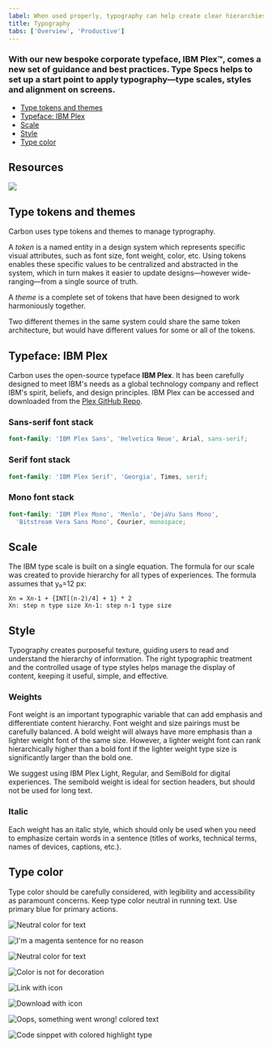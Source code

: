 ```yaml
---
label: When used properly, typography can help create clear hierarchies, organize information, and guide users through the product or experience.
title: Typography
tabs: ['Overview', 'Productive']
---
```


### With our new bespoke corporate typeface, IBM Plex™, comes a new set of guidance and best practices. Type Specs helps to set up a start point to apply typography—type scales, styles and alignment on screens.


<AnchorLinks>

- [Type tokens and themes](#type-tokens-and-themes)
- [Typeface: IBM Plex](#typeface-ibm-plex)
- [Scale](#scale)
- [Style](#style)
- [Type color](#type-color)

</AnchorLinks>

## Resources

<GridWrapper col_lg="8" flex="true" bleed="true">
  <ClickableTile
    title="Get the latest IBM Plex™ download on GitHub"
    href="https://github.com/IBM/plex/releases/latest"
    type="resource">

![](images/github-icon.png)

  </ClickableTile>
  <ClickableTile
    title="Visit the IBM Plex™ website to learn more"
    href="https://www.ibm.com/plex/"
    type="resource"
  />
</GridWrapper>



## Type tokens and themes

Carbon uses type tokens and themes to manage typrography.

A _token_ is a named entity in a design system which represents specific visual attributes, such as font size, font weight, color, etc. Using tokens enables these specific values to be centralized and abstracted in the system, which in turn makes it easier to update designs—however wide-ranging—from a single source of truth.

A _theme_ is a complete set of tokens that have been designed to work harmoniously together.

Two different themes in the same system could share the same token architecture, but would have different values for some or all of the tokens.

## Typeface: IBM Plex

Carbon uses the open-source typeface **IBM Plex**. It has been carefully designed to meet IBM's needs as a global technology company and reflect IBM's spirit, beliefs, and design principles. IBM Plex can be accessed and downloaded from the [Plex GitHub Repo](https://github.com/ibm/plex).

<TypeWeight type="types" />

### Sans-serif font stack

```scss
font-family: 'IBM Plex Sans', 'Helvetica Neue', Arial, sans-serif;
```

### Serif font stack

```scss
font-family: 'IBM Plex Serif', 'Georgia', Times, serif;
```

### Mono font stack

```scss
font-family: 'IBM Plex Mono', 'Menlo', 'DejaVu Sans Mono',
  'Bitstream Vera Sans Mono', Courier, monospace;
```

## Scale

The IBM type scale is built on a single equation. The formula for our scale was created to provide hierarchy for all types of experiences. The formula assumes that y₀=12 px:

<TypeScaleTable />

```
Xn = Xn-1 + {INT[(n-2)/4] + 1} * 2
Xn: step n type size Xn-1: step n-1 type size
```

## Style

Typography creates purposeful texture, guiding users to read and understand the hierarchy of information. The right typographic treatment and the controlled usage of type styles helps manage the display of content, keeping it useful, simple, and effective.

### Weights

Font weight is an important typographic variable that can add emphasis and differentiate content hierarchy. Font weight and size pairings must be carefully balanced. A bold weight will always have more emphasis than a lighter weight font of the same size. However, a lighter weight font can rank hierarchically higher than a bold font if the lighter weight type size is significantly larger than the bold one.

We suggest using IBM Plex Light, Regular, and SemiBold for digital experiences. The semibold weight is ideal for section headers, but should not be used for long text.

<TypeWeight />

### Italic

Each weight has an italic style, which should only be used when you need to emphasize certain words in a sentence (titles of works, technical terms, names of devices, captions, etc.).

<TypeWeight type="italic" />

## Type color

Type color should be carefully considered, with legibility and accessibility as paramount concerns. Keep type color neutral in running text. Use primary blue for primary actions.

<GridWrapper col_lg="8" flex="true">
<DoDontExample correct="true">

![Neutral color for text](images/Typography_overview_Type-color-1.svg)

</DoDontExample>
<DoDontExample>

![I'm a magenta sentence for no reason](images/Typography_overview_Type-color-2.svg)

</DoDontExample>
</GridWrapper>
<GridWrapper col_lg="8" flex="true">
<DoDontExample correct="true" dark="true">

![Neutral color for text](images/Typography_overview_Type-color-3.svg)

</DoDontExample>
<DoDontExample dark="true">

![Color is not for decoration](images/Typography_overview_Type-color-4.svg)

</DoDontExample>
</GridWrapper>
<GridWrapper col_lg="8" flex="true">
<DoDontExample correct="true" label="Core blue colors are used for text links and primary actions">

![Link with icon](images/Typography_overview_Type-color-5.svg)

</DoDontExample>
<DoDontExample correct="true" label="Secondary actions use Gray 100 and icons">

![Download with icon](images/Typography_overview_Type-color-6.svg)

</DoDontExample>
</GridWrapper>
<GridWrapper col_lg="8" flex="true">
<DoDontExample correct="true" label="Other use cases for colored type are code snippets, warnings, alerts, etc.">

![Oops, something went wrong! colored text](images/Typography_overview_Type-color-7.svg)

</DoDontExample>
<DoDontExample correct="true">

![Code sinppet with colored highlight type](images/Typography_overview_Type-color-8.svg)

</DoDontExample>
</GridWrapper>
